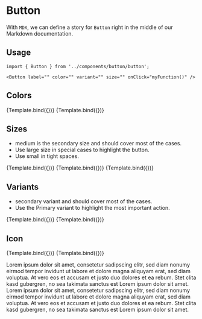 


<Meta title="Components/DataInput/Button" component={Button} />


# Button

With `MDX`, we can define a story for `Button` right in the middle of our
Markdown documentation.

## Usage

```
import { Button } from '../components/button/button';

<Button label="" color="" variant="" size="" onClick="myFunction()" />
```

## Colors


<Canvas>
    <Story 
    name="Primary"
    args={{ 
      label: 'primary',
      color: 'primary',
      variant: 'contained',
      size: 'medium',
      startIcon: '',
      endIcon: '',
      onClick: undefined,
    }}>
    {Template.bind({})}
   </Story>
  <Story 
    name="Secondary"
    args={{ 
      label: 'secondary',
      color: 'secondary',
      variant: 'contained',
      size: 'medium',
      startIcon: '',
      endIcon: '',
      onClick: undefined,
    }}>
    {Template.bind({})}
   </Story>
</Canvas>

## Sizes

- medium is the secondary size and should cover most of the cases.
- Use large size in special cases to highlight the button.
- Use small in tight spaces.

<Canvas>
  <Story 
    name="Small"
    args={{ 
      label: 'small',
      color: 'secondary',
      variant: 'contained',
      size: 'small',
      startIcon: '',
      endIcon: '',
      onClick: undefined,
    }}>
    {Template.bind({})}
   </Story>
     <Story 
    name="Medium"
    args={{ 
      label: 'medium',
      color: 'secondary',
      variant: 'contained',
      size: 'medium',
      startIcon: '',
      endIcon: '',
      onClick: undefined,
    }}>
    {Template.bind({})}
   </Story>
  <Story 
    name="Large"
    args={{ 
      label: 'large',
      color: 'secondary',
      variant: 'contained',
      startIcon: '',
      endIcon: '',
      size: 'large',
      onClick: undefined,
    }}>
    {Template.bind({})}
   </Story>
</Canvas>


## Variants

- secondary variant and should cover most of the cases.
- Use the Primary variant to highlight the most important action.

<Canvas>
  <Story 
    name="Contained"
    args={{ 
      label: 'contained',
      color: 'secondary',
      variant: 'contained',
      size: 'medium',
      startIcon: '',
      endIcon: '',
      onClick: undefined,
    }}>
    {Template.bind({})}
   </Story>
     <Story 
    name="Outlined"
    args={{ 
      label: 'outlined',
      color: 'secondary',
      variant: 'outlined',
      size: 'medium',
      startIcon: '',
      endIcon: '',
      onClick: undefined,
    }}>
    {Template.bind({})}
   </Story>
</Canvas>

## Icon

<Canvas>
  <Story 
    name="startIcon"
    args={{ 
      label: 'startIcon',
      color: 'secondary',
      variant: 'contained',
      size: 'medium',
      startIcon: 'image',
      endIcon: '',
      onClick: undefined,
    }}>
    {Template.bind({})}
   </Story>
     <Story 
    name="endIcon"
    args={{ 
      label: 'endIcon',
      color: 'secondary',
      variant: 'contained',
      size: 'medium',
      startIcon: '',
      endIcon: 'image',
      onClick: undefined,
    }}>
    {Template.bind({})}
   </Story>
</Canvas>

Lorem ipsum dolor sit amet, consetetur sadipscing elitr, sed diam nonumy eirmod tempor invidunt ut labore et dolore magna aliquyam erat, sed diam voluptua. At vero eos et accusam et justo duo dolores et ea rebum. Stet clita kasd gubergren, no sea takimata sanctus est Lorem ipsum dolor sit amet. Lorem ipsum dolor sit amet, consetetur sadipscing elitr, sed diam nonumy eirmod tempor invidunt ut labore et dolore magna aliquyam erat, sed diam voluptua. At vero eos et accusam et justo duo dolores et ea rebum. Stet clita kasd gubergren, no sea takimata sanctus est Lorem ipsum dolor sit amet.